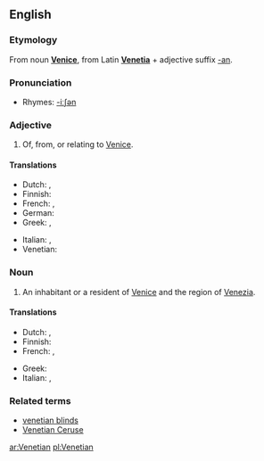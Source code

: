 ==English==

===Etymology===
From noun '''[[Venice]]''', from Latin '''[[Venetia]]''' + adjective suffix [[-an]].

===Pronunciation===
*Rhymes: [[Rhymes:English:-iːʃən|-iːʃən]]

===Adjective===
{{en-adj|-}}

# Of, from, or relating to [[Venice]].

====Translations====
{{trans-top|relating to Venice}}
*Dutch: {{t|nl|Venetiaans}}, {{t|nl|Venetiaanse}}
*Finnish: {{t-|fi|venetsialainen}}
*French: {{t-|fr|vénitien|m}}, {{t-|fr|vénitienne|f}}
*German: {{t|de|venezianisch}}
*Greek: {{t|el|βενετσιάνικος|sc=Grek}}, {{t|el|ενετικός|sc=Grek}}
{{trans-mid}}
*Italian: {{t+|it|veneziano|m}}, {{t+|it|veneziana|f}}
*Venetian: {{tø|vec|venessian|m}}
{{trans-bottom}}

===Noun===
{{en-noun}}

# An inhabitant or a resident of [[Venice]] and the region of [[Venezia]].

====Translations====
{{trans-top|inhabitant of Venice}}
*Dutch: {{t|nl|Venetiaan|m}}, {{t|nl|Venetiaanse|f}}
*Finnish: {{t-|fi|venetsialainen}}
*French: {{t-|fr|vénitien|m}}, {{t-|fr|vénitienne|f}}
{{trans-mid}}
*Greek: {{t|el|Βενετσιάνος|sc=Grek}} {{m}}
*Italian: {{t+|it|veneziano|m}}, {{t+|it|veneziana|f}}
{{trans-bottom}}

===Related terms===
*[[venetian blinds]]
*[[Venetian Ceruse]]

[[ar:Venetian]]
[[pl:Venetian]]
